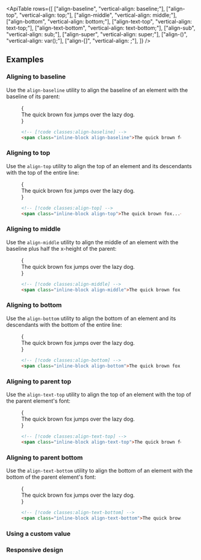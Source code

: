 


<ApiTable
  rows={[
    ["align-baseline", "vertical-align: baseline;"],
    ["align-top", "vertical-align: top;"],
    ["align-middle", "vertical-align: middle;"],
    ["align-bottom", "vertical-align: bottom;"],
    ["align-text-top", "vertical-align: text-top;"],
    ["align-text-bottom", "vertical-align: text-bottom;"],
    ["align-sub", "vertical-align: sub;"],
    ["align-super", "vertical-align: super;"],
    ["align-(<custom-property>)", "vertical-align: var(<custom-property>);"],
    ["align-[<value>]", "vertical-align: <value>;"],
  ]}
/>

## Examples

### Aligning to baseline

Use the `align-baseline` utility to align the baseline of an element with the baseline of its parent:

<Figure>

<Example>
  {
    <div className="relative mx-auto max-w-md leading-none">
      <span className="inline-block h-8 w-0 align-baseline">
        <span className="absolute top-0 h-8 w-full border-t border-b border-dashed border-pink-400/50"></span>
        <span className="absolute top-0 h-4 w-full border-b border-dashed border-pink-400/50"></span>
      </span>
      <span className="relative z-10 px-4 font-medium text-gray-700 dark:text-gray-200">
        The quick brown fox jumps over the lazy dog.
      </span>
    </div>
  }
</Example>

```html
<!-- [!code classes:align-baseline] -->
<span class="inline-block align-baseline">The quick brown fox...</span>
```

</Figure>

### Aligning to top

Use the `align-top` utility to align the top of an element and its descendants with the top of the entire line:

<Figure>

<Example>
  {
    <div className="relative mx-auto max-w-md leading-none">
      <span className="inline-block h-8 w-0 align-top">
        <span className="absolute top-0 h-8 w-full border-t border-b border-dashed border-pink-400/50"></span>
        <span className="absolute top-0 h-4 w-full border-b border-dashed border-pink-400/50"></span>
      </span>
      <span className="relative z-10 px-4 font-medium text-gray-700 dark:text-gray-200">
        The quick brown fox jumps over the lazy dog.
      </span>
    </div>
  }
</Example>

```html
<!-- [!code classes:align-top] -->
<span class="inline-block align-top">The quick brown fox...</span>
```

</Figure>

### Aligning to middle

Use the `align-middle` utility to align the middle of an element with the baseline plus half the x-height of the parent:

<Figure>

<Example>
  {
    <div className="relative mx-auto max-w-md leading-none">
      <span className="inline-block h-8 w-0 align-middle">
        <span className="absolute top-0 h-8 w-full border-t border-b border-dashed border-pink-400/50"></span>
        <span className="absolute top-0 h-4 w-full border-b border-dashed border-pink-400/50"></span>
      </span>
      <span className="relative z-10 px-4 font-medium text-gray-700 dark:text-gray-200">
        The quick brown fox jumps over the lazy dog.
      </span>
    </div>
  }
</Example>

```html
<!-- [!code classes:align-middle] -->
<span class="inline-block align-middle">The quick brown fox...</span>
```

</Figure>

### Aligning to bottom

Use the `align-bottom` utility to align the bottom of an element and its descendants with the bottom of the entire line:

<Figure>

<Example>
  {
    <div className="relative mx-auto max-w-md leading-none">
      <span className="inline-block h-8 w-0 align-bottom">
        <span className="absolute top-0 h-8 w-full border-t border-b border-dashed border-pink-400/50"></span>
        <span className="absolute top-0 h-4 w-full border-b border-dashed border-pink-400/50"></span>
      </span>
      <span className="relative z-10 px-4 font-medium text-gray-700 dark:text-gray-200">
        The quick brown fox jumps over the lazy dog.
      </span>
    </div>
  }
</Example>

```html
<!-- [!code classes:align-bottom] -->
<span class="inline-block align-bottom">The quick brown fox...</span>
```

</Figure>

### Aligning to parent top

Use the `align-text-top` utility to align the top of an element with the top of the parent element's font:

<Figure>

<Example>
  {
    <div className="relative mx-auto max-w-md leading-none">
      <span className="inline-block h-8 w-0 align-text-top">
        <span className="absolute top-0 h-8 w-full border-t border-b border-dashed border-pink-400/50"></span>
        <span className="absolute top-0 h-4 w-full border-b border-dashed border-pink-400/50"></span>
      </span>
      <span className="relative z-10 px-4 font-medium text-gray-700 dark:text-gray-200">
        The quick brown fox jumps over the lazy dog.
      </span>
    </div>
  }
</Example>

```html
<!-- [!code classes:align-text-top] -->
<span class="inline-block align-text-top">The quick brown fox...</span>
```

</Figure>

### Aligning to parent bottom

Use the `align-text-bottom` utility to align the bottom of an element with the bottom of the parent element's font:

<Figure>

<Example>
  {
    <div className="relative mx-auto max-w-md leading-none">
      <span className="inline-block h-8 w-0 align-text-bottom">
        <span className="absolute top-0 h-8 w-full border-t border-b border-dashed border-pink-400/50"></span>
        <span className="absolute top-0 h-4 w-full border-b border-dashed border-pink-400/50"></span>
      </span>
      <span className="relative z-10 px-4 font-medium text-gray-700 dark:text-gray-200">
        The quick brown fox jumps over the lazy dog.
      </span>
    </div>
  }
</Example>

```html
<!-- [!code classes:align-text-bottom] -->
<span class="inline-block align-text-bottom">The quick brown fox...</span>
```

</Figure>

### Using a custom value

<UsingACustomValue element="span" utility="align" name="vertical alignment" value="4px" variable="alignment" />

### Responsive design

<ResponsiveDesign element="span" property="vertical-align" defaultClass="align-middle" featuredClass="align-top" />



